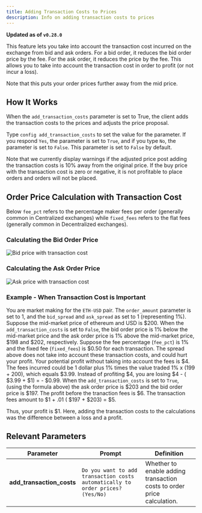 ```yaml
---
title: Adding Transaction Costs to Prices
description: Info on adding transaction costs to prices
---
```


**Updated as of `v0.28.0`**

This feature lets you take into account the transaction cost incurred on the exchange from bid and ask orders. For a bid order, it reduces the bid order price by the fee. For the ask order, it reduces the price by the fee. This allows you to take into account the transaction cost in order to profit (or not incur a loss).

Note that this puts your order prices further away from the mid price.

## How It Works

When the `add_transaction_costs` parameter is set to True, the client adds the transaction costs to the prices and adjusts the price proposal.

Type `config add_transaction_costs` to set the value for the parameter. If you respond `Yes`, the parameter is set to `True`, and if you type `No`, the parameter is set to `False`. This parameter is set to `False` by default.

Note that we currently display warnings if the adjusted price post adding the transaction costs is 10% away from the original price. If the buy price with the transaction cost is zero or negative, it is not profitable to place orders and orders will not be placed.

## Order Price Calculation with Transaction Cost

Below `fee_pct` refers to the percentage maker fees per order (generally common in Centralized exchanges) while `fixed_fees` refers to the flat fees (generally common in Decentralized exchanges).

### Calculating the Bid Order Price

![Bid price with transaction cost](trans_cost_bid.png)

### Calculating the Ask Order Price

![Ask price with transaction cost](trans_cost_ask.png)

### Example - When Transaction Cost is Important

You are market making for the `ETH-USD` pair. The `order_amount` parameter is set to 1, and the `bid_spread` and `ask_spread` as set to 1 (representing 1%). Suppose the mid-market price of ethereum and USD is \$200. When the `add_transaction_costs` is set to `False`, the bid order price is 1% below the mid-market price and the ask order price is 1% above the mid-market price, $198 and $202, respectively. Suppose the fee percentage (`fee_pct`) is 1% and the fixed fee (`fixed_fees`) is $0.50 for each transaction. The spread above does not take into account these transaction costs, and could hurt your profit. Your potential profit without taking into account the fees is $4. The fees incurred could be 1 dollar plus 1% times the value traded 1% x (199 + 200), which equals $3.99. Instead of profiting $4, you are losing $4 - ( $3.99 + $1) = - $0.99. When the `add_transaction_costs` is set to `True`, (using the formula above) the ask order price is $203 and the bid order price is $197. The profit before the tranaction fees is $6. The transaction fees amount to $1 + .01 ( $197 + $203) = \$5.

Thus, your profit is \$1. Here, adding the transaction costs to the calculations was the difference between a loss and a profit.

## Relevant Parameters

| Parameter                 | Prompt                                                                         | Definition                                                             |
| ------------------------- | ------------------------------------------------------------------------------ | ---------------------------------------------------------------------- |
| **add_transaction_costs** | `Do you want to add transaction costs automatically to order prices? (Yes/No)` | Whether to enable adding transaction costs to order price calculation. |

